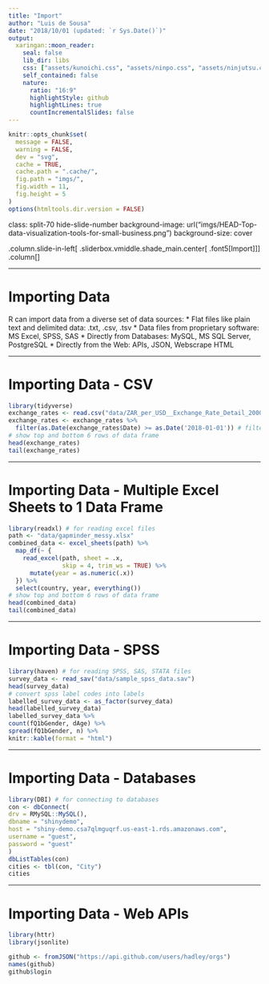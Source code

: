 ```yaml
---
title: "Import"
author: "Luis de Sousa"
date: "2018/10/01 (updated: `r Sys.Date()`)"
output:
  xaringan::moon_reader:
    seal: false
    lib_dir: libs
    css: ["assets/kunoichi.css", "assets/ninpo.css", "assets/ninjutsu.css"]
    self_contained: false
    nature:
      ratio: "16:9"
      highlightStyle: github
      highlightLines: true
      countIncrementalSlides: false
---
```


```r
knitr::opts_chunk$set(
  message = FALSE,
  warning = FALSE,
  dev = "svg",
  cache = TRUE,
  cache.path = ".cache/",
  fig.path = "imgs/",
  fig.width = 11,
  fig.height = 5
)
options(htmltools.dir.version = FALSE)
```

class: split-70 hide-slide-number
background-image: url("imgs/HEAD-Top-data-visualization-tools-for-small-business.png")
background-size: cover

.column.slide-in-left[
.sliderbox.vmiddle.shade_main.center[
.font5[Import]]]
.column[
]

---

# Importing Data

R can import data from a diverse set of data sources:
* Flat files like plain text and delimited data: .txt, .csv, .tsv
* Data files from proprietary software: MS Excel, SPSS, SAS
* Directly from Databases: MySQL, MS SQL Server, PostgreSQL
* Directly from the Web: APIs, JSON, Webscrape HTML

---

# Importing Data - CSV

```r
library(tidyverse)
exchange_rates <- read.csv("data/ZAR_per_USD__Exchange_Rate_Detail_2000_to_2018-10.csv") # import all ZAR USD exchange rates from 2000 to 2018-10-08
exchange_rates <- exchange_rates %>%
  filter(as.Date(exchange_rates$Date) >= as.Date('2018-01-01')) # filter for 2018 exchange rates
# show top and bottom 6 rows of data frame
head(exchange_rates)
tail(exchange_rates)
```

---

# Importing Data - Multiple Excel Sheets to 1 Data Frame

```r
library(readxl) # for reading excel files
path <- "data/gapminder_messy.xlsx"
combined_data <- excel_sheets(path) %>% 
  map_df(~ {
    read_excel(path, sheet = .x, 
               skip = 4, trim_ws = TRUE) %>% 
      mutate(year = as.numeric(.x))
  }) %>% 
  select(country, year, everything())
# show top and bottom 6 rows of data frame
head(combined_data)
tail(combined_data)
```

---

# Importing Data - SPSS

```r
library(haven) # for reading SPSS, SAS, STATA files
survey_data <- read_sav("data/sample_spss_data.sav")
head(survey_data)
# convert spss label codes into labels
labelled_survey_data <- as_factor(survey_data)
head(labelled_survey_data)
labelled_survey_data %>% 
count(fQ1bGender, dAge) %>% 
spread(fQ1bGender, n) %>% 
knitr::kable(format = "html")
```

---

# Importing Data - Databases

```r
library(DBI) # for connecting to databases
con <- dbConnect(
drv = RMySQL::MySQL(),
dbname = "shinydemo",
host = "shiny-demo.csa7qlmguqrf.us-east-1.rds.amazonaws.com",
username = "guest",
password = "guest"
)
dbListTables(con)
cities <- tbl(con, "City")
cities
```

---

# Importing Data - Web APIs

```r
library(httr)
library(jsonlite)

github <- fromJSON("https://api.github.com/users/hadley/orgs")
names(github)
github$login
```

